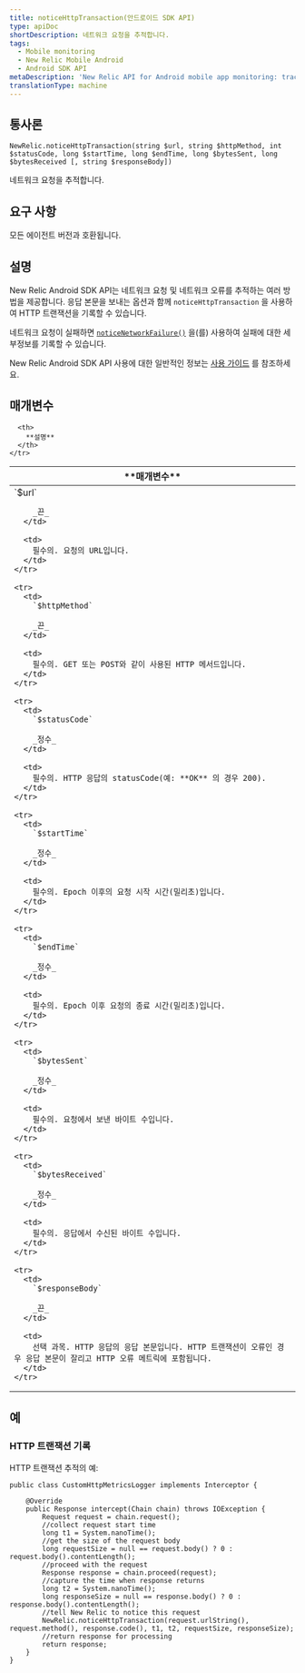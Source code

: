 ```yaml
---
title: noticeHttpTransaction(안드로이드 SDK API)
type: apiDoc
shortDescription: 네트워크 요청을 추적합니다.
tags:
  - Mobile monitoring
  - New Relic Mobile Android
  - Android SDK API
metaDescription: 'New Relic API for Android mobile app monitoring: track custom network requests.'
translationType: machine
---
```


## 통사론

```
NewRelic.noticeHttpTransaction(string $url, string $httpMethod, int $statusCode, long $startTime, long $endTime, long $bytesSent, long $bytesReceived [, string $responseBody])
```

네트워크 요청을 추적합니다.

## 요구 사항

모든 에이전트 버전과 호환됩니다.

## 설명

New Relic Android SDK API는 네트워크 요청 및 네트워크 오류를 추적하는 여러 방법을 제공합니다. 응답 본문을 보내는 옵션과 함께 `noticeHttpTransaction` 을 사용하여 HTTP 트랜잭션을 기록할 수 있습니다.

네트워크 요청이 실패하면 [`noticeNetworkFailure()`](/docs/mobile-monitoring/new-relic-mobile-android/android-sdk-api/noticenetworkfailure-android-agent-api) 을(를) 사용하여 실패에 대한 세부정보를 기록할 수 있습니다.

New Relic Android SDK API 사용에 대한 일반적인 정보는 [사용 가이드](/docs/mobile-monitoring/new-relic-mobile-android/install-configure/work-android-sdk-api) 를 참조하세요.

## 매개변수

<table>
  <thead>
    <tr>
      <th width={200}>
        **매개변수**
      </th>

      <th>
        **설명**
      </th>
    </tr>
  </thead>

  <tbody>
    <tr>
      <td>
        `$url`

        _끈_
      </td>

      <td>
        필수의. 요청의 URL입니다.
      </td>
    </tr>

    <tr>
      <td>
        `$httpMethod`

        _끈_
      </td>

      <td>
        필수의. GET 또는 POST와 같이 사용된 HTTP 메서드입니다.
      </td>
    </tr>

    <tr>
      <td>
        `$statusCode`

        _정수_
      </td>

      <td>
        필수의. HTTP 응답의 statusCode(예: **OK** 의 경우 200).
      </td>
    </tr>

    <tr>
      <td>
        `$startTime`

        _정수_
      </td>

      <td>
        필수의. Epoch 이후의 요청 시작 시간(밀리초)입니다.
      </td>
    </tr>

    <tr>
      <td>
        `$endTime`

        _정수_
      </td>

      <td>
        필수의. Epoch 이후 요청의 종료 시간(밀리초)입니다.
      </td>
    </tr>

    <tr>
      <td>
        `$bytesSent`

        _정수_
      </td>

      <td>
        필수의. 요청에서 보낸 바이트 수입니다.
      </td>
    </tr>

    <tr>
      <td>
        `$bytesReceived`

        _정수_
      </td>

      <td>
        필수의. 응답에서 수신된 바이트 수입니다.
      </td>
    </tr>

    <tr>
      <td>
        `$responseBody`

        _끈_
      </td>

      <td>
        선택 과목. HTTP 응답의 응답 본문입니다. HTTP 트랜잭션이 오류인 경우 응답 본문이 잘리고 HTTP 오류 메트릭에 포함됩니다.
      </td>
    </tr>
  </tbody>
</table>

## 예

### HTTP 트랜잭션 기록

HTTP 트랜잭션 추적의 예:

```
public class CustomHttpMetricsLogger implements Interceptor {

    @Override
    public Response intercept(Chain chain) throws IOException {
        Request request = chain.request();
        //collect request start time
        long t1 = System.nanoTime();
        //get the size of the request body
        long requestSize = null == request.body() ? 0 : request.body().contentLength();
        //proceed with the request
        Response response = chain.proceed(request);
        //capture the time when response returns
        long t2 = System.nanoTime();
        long responseSize = null == response.body() ? 0 : response.body().contentLength();
        //tell New Relic to notice this request
        NewRelic.noticeHttpTransaction(request.urlString(), request.method(), response.code(), t1, t2, requestSize, responseSize);
        //return response for processing
        return response;
    }
}
```